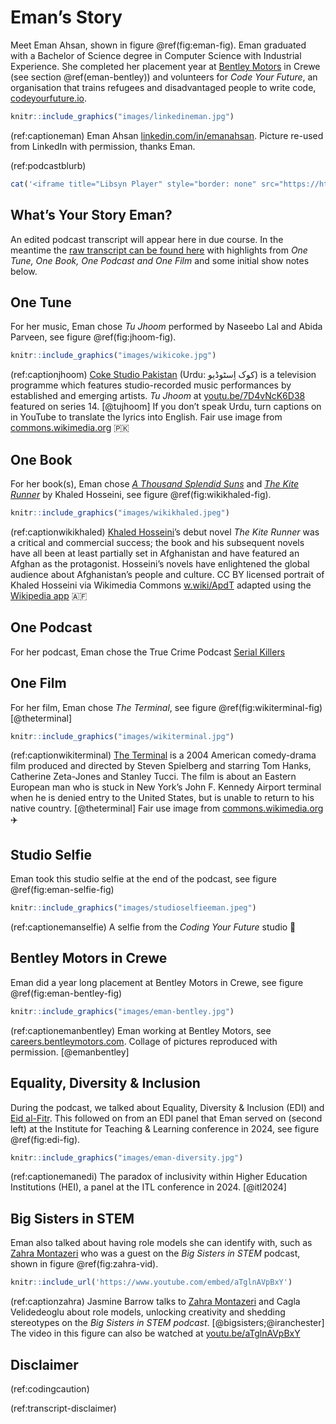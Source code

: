 # Eman's Story {#eman}

Meet Eman Ahsan, shown in figure \@ref(fig:eman-fig). Eman graduated with a Bachelor of Science degree in Computer Science with Industrial Experience. She completed her placement year at [Bentley Motors](https://en.wikipedia.org/wiki/Bentley) in Crewe (see section \@ref(eman-bentley)) and volunteers for *Code Your Future*, an organisation that trains refugees and disadvantaged people to write code, [codeyourfuture.io](https://codeyourfuture.io/).

```r
knitr::include_graphics("images/linkedineman.jpg")
```
(ref:captioneman) Eman Ahsan [linkedin.com/in/emanahsan](https://www.linkedin.com/in/emanahsan/). Picture re-used from LinkedIn with permission, thanks Eman.

(ref:podcastblurb)


```r
cat('<iframe title="Libsyn Player" style="border: none" src="https://html5-player.libsyn.com/embed/episode/id/32383057/height/90/theme/custom/thumbnail/yes/direction/forward/render-playlist/no/custom-color/000000/" height="90" width="100%" scrolling="no"  allowfullscreen="" webkitallowfullscreen="true" mozallowfullscreen="true" allowfullscreen="true" msallowfullscreen="true" style="border: none;"></iframe>')
```


## What's Your Story Eman? {#eman-story}

An edited podcast transcript will appear here in due course. In the meantime the [raw transcript can be found here](https://github.com/dullhunk/cdyf/blob/master/raw-transcript-eman.md) with highlights from *One Tune, One Book, One Podcast and One Film* and some initial show notes below.

## One Tune {#eman-tune}

For her music, Eman chose *Tu Jhoom* performed by Naseebo Lal and Abida Parveen, see figure \@ref(fig:jhoom-fig). 

```r
knitr::include_graphics("images/wikicoke.jpg")
```

(ref:captionjhoom) [Coke Studio Pakistan](https://en.wikipedia.org/wiki/Coke_Studio_Pakistan) (Urdu: کوک اِسٹوڈیو) is a television programme which features studio-recorded music performances by established and emerging artists. *Tu Jhoom* at [youtu.be/7D4vNcK6D38](https://www.youtu.be/7D4vNcK6D38) featured on series 14. [@tujhoom] If you don't speak Urdu, turn captions on in YouTube to translate the lyrics into English. Fair use image from [commons.wikimedia.org](https://commons.wikimedia.org) 🇵🇰

## One Book {#eman-book}

For her book(s), Eman chose *[A Thousand Splendid Suns](https://en.wikipedia.org/wiki/A_Thousand_Splendid_Suns)* and *[The Kite Runner](https://en.wikipedia.org/wiki/The_Kite_Runner)* by Khaled Hosseini, see figure \@ref(fig:wikikhaled-fig).

```r
knitr::include_graphics("images/wikikhaled.jpeg")
```

(ref:captionwikikhaled) [Khaled Hosseini](https://en.wikipedia.org/wiki/Khaled_Hosseini)'s debut novel *The Kite Runner* was a critical and commercial success; the book and his subsequent novels have all been at least partially set in Afghanistan and have featured an Afghan as the protagonist. Hosseini's novels have enlightened the global audience about Afghanistan's people and culture. CC BY licensed portrait of Khaled Hosseini via Wikimedia Commons [w.wiki/ApdT](https://w.wiki/ApdT) adapted using the [Wikipedia app](https://apps.apple.com/us/app/wikipedia/id324715238) 🇦🇫

## One Podcast {#eman-podcast}

For her podcast, Eman chose the True Crime Podcast [Serial Killers](https://open.spotify.com/show/4ruq7mH0jg1sFi8KQhnGb8)

## One Film {#eman-film}

For her film, Eman chose *The Terminal*, see figure \@ref(fig:wikiterminal-fig) [@theterminal]

```r
knitr::include_graphics("images/wikiterminal.jpg")
```

(ref:captionwikiterminal) [The Terminal](https://en.wikipedia.org/wiki/The_Terminal) is a 2004 American comedy-drama film produced and directed by Steven Spielberg and starring Tom Hanks, Catherine Zeta-Jones and Stanley Tucci. The film is about an Eastern European man who is stuck in New York's John F. Kennedy Airport terminal when he is denied entry to the United States, but is unable to return to his native country. [@theterminal] Fair use image from [commons.wikimedia.org](https://commons.wikimedia.org) ✈️


## Studio Selfie {#eman-selfie}

Eman took this studio selfie at the end of the podcast, see figure \@ref(fig:eman-selfie-fig)

```r
knitr::include_graphics("images/studioselfieeman.jpeg")
```

(ref:captionemanselfie) A selfie from the *Coding Your Future* studio 🤳


## Bentley Motors in Crewe {#eman-bentley}

Eman did a year long placement at Bentley Motors in Crewe, see figure \@ref(fig:eman-bentley-fig)

```r
knitr::include_graphics("images/eman-bentley.jpg")
```

(ref:captionemanbentley) Eman working at Bentley Motors, see [careers.bentleymotors.com](https://careers.bentleymotors.com). Collage of pictures reproduced with permission. [@emanbentley]

## Equality, Diversity & Inclusion {#eman-diversity}

During the podcast, we talked about  Equality, Diversity & Inclusion (EDI) and [Eid al-Fitr](https://en.wikipedia.org/wiki/Eid_al-Fitr). This followed on from an EDI panel that Eman served on (second left) at the Institute for Teaching & Learning conference in 2024, see figure \@ref(fig:edi-fig).

```r
knitr::include_graphics("images/eman-diversity.jpg")
```

(ref:captionemanedi) The paradox of inclusivity within Higher Education Institutions (HEI), a panel at the ITL conference in 2024. [@itl2024]

## Big Sisters in STEM {#eman-stem}

Eman also talked about having role models she can identify with, such as [Zahra Montazeri](https://research.manchester.ac.uk/en/persons/zahra.montazeri) who was a guest on the *Big Sisters in STEM* podcast, shown in figure \@ref(fig:zahra-vid).

```r
knitr::include_url('https://www.youtube.com/embed/aTglnAVpBxY')
```

(ref:captionzahra) Jasmine Barrow talks to [Zahra Montazeri](https://research.manchester.ac.uk/en/persons/zahra.montazeri) and Cagla Velidedeoglu about role models, unlocking creativity and shedding stereotypes on the *Big Sisters in STEM podcast*. [@bigsisters;@iranchester] The video in this figure can also be watched at [youtu.be/aTglnAVpBxY](https://youtu.be/aTglnAVpBxY)

## Disclaimer  


::: {.rmdcaution}

(ref:codingcaution)

(ref:transcript-disclaimer)  

:::
